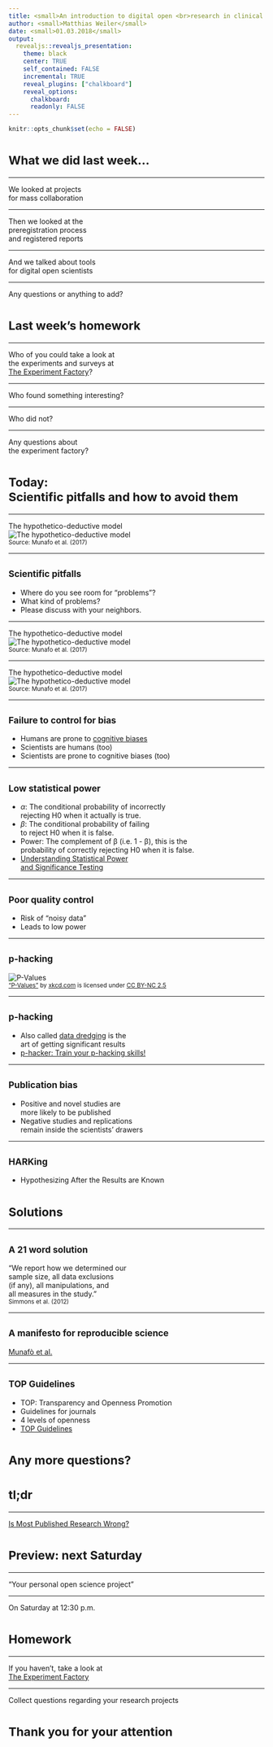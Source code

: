 ```yaml
---
title: <small>An introduction to digital open <br>research in clinical psychology</small>
author: <small>Matthias Weiler</small>
date: <small>01.03.2018</small>
output:
  revealjs::revealjs_presentation:
    theme: black
    center: TRUE
    self_contained: FALSE
    incremental: TRUE
    reveal_plugins: ["chalkboard"]
    reveal_options:
      chalkboard: 
      readonly: FALSE
---
```


```r
knitr::opts_chunk$set(echo = FALSE)
```

# <small> What we did last week... </small>

----

We looked at projects <br>
for mass collaboration

----

Then we looked at the <br>
preregistration process <br>
and registered reports

----

And we talked about tools <br>
for digital open scientists

----

Any questions or anything to add?

# <small>Last week's homework</small>

----

Who of you could take a look at  <br>
the experiments and surveys at <br>
<a href="https://expfactory.github.io/expfactory/">The Experiment Factory</a>?

----

Who found something interesting?

----

Who did not?

----

Any questions about <br>
the experiment factory?

# <small>Today:<br>Scientific pitfalls and how to avoid them</small>

----

The hypothetico-deductive model  
![The hypothetico-deductive model](img/hypothetico_deductive_model.jpg)  
<small>Source: Munafo et al. (2017)</small>

----

## <small>Scientific pitfalls</small>

- Where do you see room for "problems"?  
- What kind of problems?  
- Please discuss with your neighbors.

----

The hypothetico-deductive model  
![The hypothetico-deductive model](img/hypothetico_deductive_model.jpg)  
<small>Source: Munafo et al. (2017)</small>

----

The hypothetico-deductive model  
![The hypothetico-deductive model](img/s41562-016-0021-f1.jpg)  
<small>Source: Munafo et al. (2017)</small>

----

## <small>Failure to control for bias</small>

- Humans are prone to <a href = "https://en.wikipedia.org/w/index.php?title=List_of_cognitive_biases">cognitive biases</a>
- Scientists are humans (too)
- Scientists are prone to cognitive biases (too)

----

## <small>Low statistical power</small>

- $\alpha$: The conditional probability of incorrectly <br>
  rejecting H0 when it actually is true.
- $\beta$: The conditional probability of failing <br>
  to reject H0 when it is false.
- Power: The complement of β (i.e. 1 - β), this is the <br>
  probability of correctly rejecting H0 when it is false.
- <a href="http://rpsychologist.com/d3/NHST/">Understanding Statistical Power <br>
  and Significance Testing</a>

----

## <small>Poor quality control</small>

- Risk of "noisy data"
- Leads to low power

----

## <small>p-hacking</small>

![P-Values](img/p_values.png)  
<small><a href = "https://imgs.xkcd.com/comics/p_values.png">"P-Values"</a> by <a href = "xkcd.com">xkcd.com</a> is licensed under <a href = "https://creativecommons.org/licenses/by-nc/2.5/">CC BY-NC 2.5</a></small>

----

## <small>p-hacking</small>

- Also called <a href = "https://en.wikipedia.org/wiki/Data_dredging">data dredging</a> is the<br>art of getting significant results
- <a href = "http://shinyapps.org/apps/p-hacker/">p-hacker: Train your p-hacking skills!</a>

----

## <small>Publication bias</small>

- Positive and novel studies are <br>
  more likely to be published
- Negative studies and replications <br>
  remain inside the scientists' drawers

----

## <small>HARKing</small>

- Hypothesizing After the Results are Known

# <small>Solutions</small>

----

## <small>A 21 word solution</small>  
“We report how we determined our <br>
sample size, all data exclusions <br>
(if any), all manipulations, and <br>
all measures in the study.”  
<small>Simmons et al. (2012)</small>

----

## <small>A manifesto for reproducible science</small>

<a href = "https://www.nature.com/articles/s41562-016-0021/tables/1"> Munafò et al.</a>

----

## <small>TOP Guidelines</small>

- TOP: Transparency and Openness Promotion
- Guidelines for journals 
- 4 levels of openness
- <a href = https://mfr.osf.io/render?url=https://osf.io/2cz65/?action=download%26mode=render>TOP Guidelines</a>

# <small>Any more questions?</small>

#
# <small>tl;dr</small>

----

<a href = "https://www.youtube.com/watch?v=42QuXLucH3Q">Is Most Published Research Wrong?</a>

# <small>Preview: next Saturday</small>

----

"Your personal open science project"

----

On Saturday at 12:30 p.m.

# <small>Homework</small>

----

If you haven't, take a look at <br>
<a href="https://expfactory.github.io/expfactory/">The Experiment Factory</a>

----

Collect questions regarding your research projects

# <small>Thank you for your attention</small>
